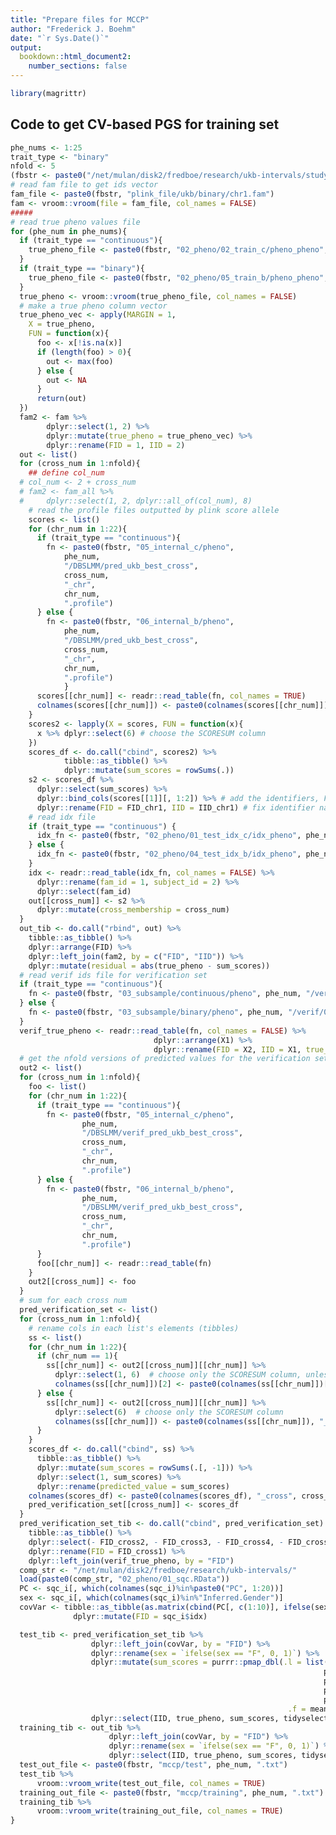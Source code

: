 ```yaml
---
title: "Prepare files for MCCP"
author: "Frederick J. Boehm"
date: "`r Sys.Date()`"
output: 
  bookdown::html_document2:
    number_sections: false
---
```



```r
library(magrittr)
```

## Code to get CV-based PGS for training set


```r
phe_nums <- 1:25
trait_type <- "binary"
nfold <- 5
(fbstr <- paste0("/net/mulan/disk2/fredboe/research/ukb-intervals/study_nfolds/", nfold, "-fold/"))
# read fam file to get ids vector
fam_file <- paste0(fbstr, "plink_file/ukb/binary/chr1.fam")
fam <- vroom::vroom(file = fam_file, col_names = FALSE)
#####
# read true pheno values file
for (phe_num in phe_nums){
  if (trait_type == "continuous"){
    true_pheno_file <- paste0(fbstr, "02_pheno/02_train_c/pheno_pheno", phe_num, ".txt")
  }
  if (trait_type == "binary"){
    true_pheno_file <- paste0(fbstr, "02_pheno/05_train_b/pheno_pheno", phe_num, ".txt") 
  }
  true_pheno <- vroom::vroom(true_pheno_file, col_names = FALSE)
  # make a true pheno column vector
  true_pheno_vec <- apply(MARGIN = 1, 
    X = true_pheno, 
    FUN = function(x){
      foo <- x[!is.na(x)]
      if (length(foo) > 0){
        out <- max(foo)
      } else {
        out <- NA
      }
      return(out)
  })
  fam2 <- fam %>%	
        dplyr::select(1, 2) %>%
        dplyr::mutate(true_pheno = true_pheno_vec) %>%
        dplyr::rename(FID = 1, IID = 2)
  out <- list()
  for (cross_num in 1:nfold){
    ## define col_num
  #	col_num <- 2 + cross_num
  #	fam2 <- fam_all %>%
  #		dplyr::select(1, 2, dplyr::all_of(col_num), 8) 
    # read the profile files outputted by plink score allele
    scores <- list()
    for (chr_num in 1:22){
      if (trait_type == "continuous"){
        fn <- paste0(fbstr, "05_internal_c/pheno", 
            phe_num, 
            "/DBSLMM/pred_ukb_best_cross", 
            cross_num, 
            "_chr", 
            chr_num, 
            ".profile")
      } else {
        fn <- paste0(fbstr, "06_internal_b/pheno", 
            phe_num, 
            "/DBSLMM/pred_ukb_best_cross", 
            cross_num, 
            "_chr", 
            chr_num, 
            ".profile")
            }
      scores[[chr_num]] <- readr::read_table(fn, col_names = TRUE)
      colnames(scores[[chr_num]]) <- paste0(colnames(scores[[chr_num]]), "_chr", chr_num)
    }
    scores2 <- lapply(X = scores, FUN = function(x){
      x %>% dplyr::select(6) # choose the SCORESUM column
    })
    scores_df <- do.call("cbind", scores2) %>%
            tibble::as_tibble() %>%
            dplyr::mutate(sum_scores = rowSums(.))
    s2 <- scores_df %>%
      dplyr::select(sum_scores) %>%
      dplyr::bind_cols(scores[[1]][, 1:2]) %>% # add the identifiers, FID and IID
      dplyr::rename(FID = FID_chr1, IID = IID_chr1) # fix identifier names
    # read idx file
    if (trait_type == "continuous") {
      idx_fn <- paste0(fbstr, "02_pheno/01_test_idx_c/idx_pheno", phe_num, "_cross", cross_num, ".txt")
    } else {
      idx_fn <- paste0(fbstr, "02_pheno/04_test_idx_b/idx_pheno", phe_num, "_cross", cross_num, ".txt")
    }
    idx <- readr::read_table(idx_fn, col_names = FALSE) %>%
      dplyr::rename(fam_id = 1, subject_id = 2) %>%
      dplyr::select(fam_id)
    out[[cross_num]] <- s2 %>%
      dplyr::mutate(cross_membership = cross_num) 
  }
  out_tib <- do.call("rbind", out) %>% 
    tibble::as_tibble() %>% 
    dplyr::arrange(FID) %>%
    dplyr::left_join(fam2, by = c("FID", "IID")) %>%
    dplyr::mutate(residual = abs(true_pheno - sum_scores))
  # read verif ids file for verification set
  if (trait_type == "continuous"){
    fn <- paste0(fbstr, "03_subsample/continuous/pheno", phe_num, "/verif/03_idx_pheno.txt")
  } else {
    fn <- paste0(fbstr, "03_subsample/binary/pheno", phe_num, "/verif/03_idx_pheno.txt")
  }
  verif_true_pheno <- readr::read_table(fn, col_names = FALSE) %>%
                                dplyr::arrange(X1) %>%
                                dplyr::rename(FID = X2, IID = X1, true_pheno = X3)
  # get the nfold versions of predicted values for the verification set subjects
  out2 <- list()
  for (cross_num in 1:nfold){
    foo <- list()
    for (chr_num in 1:22){
      if (trait_type == "continuous"){
        fn <- paste0(fbstr, "05_internal_c/pheno", 
                phe_num, 
                "/DBSLMM/verif_pred_ukb_best_cross", 
                cross_num, 
                "_chr", 
                chr_num, 
                ".profile")
      } else {
        fn <- paste0(fbstr, "06_internal_b/pheno", 
                phe_num, 
                "/DBSLMM/verif_pred_ukb_best_cross", 
                cross_num, 
                "_chr", 
                chr_num, 
                ".profile")
      }
      foo[[chr_num]] <- readr::read_table(fn)
    }
    out2[[cross_num]] <- foo 
  }
  # sum for each cross num
  pred_verification_set <- list()
  for (cross_num in 1:nfold){
    # rename cols in each list's elements (tibbles)
    ss <- list()
    for (chr_num in 1:22){
      if (chr_num == 1){
        ss[[chr_num]] <- out2[[cross_num]][[chr_num]] %>%
          dplyr::select(1, 6)  # choose only the SCORESUM column, unless it's chr1
          colnames(ss[[chr_num]])[2] <- paste0(colnames(ss[[chr_num]])[2], "_chr", chr_num) 
      } else {
        ss[[chr_num]] <- out2[[cross_num]][[chr_num]] %>%
          dplyr::select(6)  # choose only the SCORESUM column
          colnames(ss[[chr_num]]) <- paste0(colnames(ss[[chr_num]]), "_chr", chr_num) 
      }
    }
    scores_df <- do.call("cbind", ss) %>% 
      tibble::as_tibble() %>%
      dplyr::mutate(sum_scores = rowSums(.[, -1])) %>%
      dplyr::select(1, sum_scores) %>%
      dplyr::rename(predicted_value = sum_scores)
    colnames(scores_df) <- paste0(colnames(scores_df), "_cross", cross_num)
    pred_verification_set[[cross_num]] <- scores_df
  }
  pred_verification_set_tib <- do.call("cbind", pred_verification_set) %>%
    tibble::as_tibble() %>%
    dplyr::select(- FID_cross2, - FID_cross3, - FID_cross4, - FID_cross5) %>%
    dplyr::rename(FID = FID_cross1) %>%
    dplyr::left_join(verif_true_pheno, by = "FID")
  comp_str <- "/net/mulan/disk2/fredboe/research/ukb-intervals/"
  load(paste0(comp_str, "02_pheno/01_sqc.RData")) 
  PC <- sqc_i[, which(colnames(sqc_i)%in%paste0("PC", 1:20))]
  sex <- sqc_i[, which(colnames(sqc_i)%in%"Inferred.Gender")]
  covVar <- tibble::as_tibble(as.matrix(cbind(PC[, c(1:10)], ifelse(sex == "F", 0, 1)))) %>%
              dplyr::mutate(FID = sqc_i$idx)

  test_tib <- pred_verification_set_tib %>%
                  dplyr::left_join(covVar, by = "FID") %>%
                  dplyr::rename(sex = `ifelse(sex == "F", 0, 1)`) %>%
                  dplyr::mutate(sum_scores = purrr::pmap_dbl(.l = list(predicted_value_cross1, 
                                                                      predicted_value_cross2, 
                                                                      predicted_value_cross3,
                                                                      predicted_value_cross4,
                                                                      predicted_value_cross5 ),
                                                              .f = mean)) %>%
                  dplyr::select(IID, true_pheno, sum_scores, tidyselect::all_of(9:18), sex)
  training_tib <- out_tib %>%
                      dplyr::left_join(covVar, by = "FID") %>% 
                      dplyr::rename(sex = `ifelse(sex == "F", 0, 1)`) %>%
                      dplyr::select(IID, true_pheno, sum_scores, tidyselect::all_of(7:16), sex)
  test_out_file <- paste0(fbstr, "mccp/test", phe_num, ".txt")
  test_tib %>%
      vroom::vroom_write(test_out_file, col_names = TRUE)
  training_out_file <- paste0(fbstr, "mccp/training", phe_num, ".txt")
  training_tib %>%
      vroom::vroom_write(training_out_file, col_names = TRUE)
}
```

